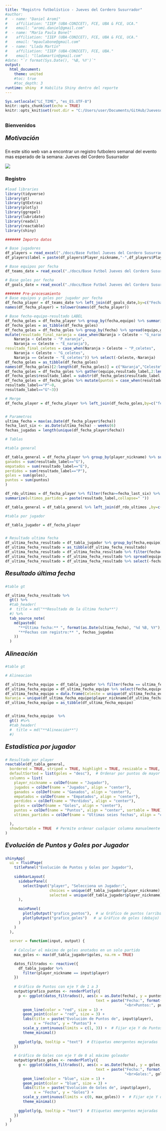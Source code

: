 ```yaml
---
title: "Registro futbolístico - Jueves del Cordero Susurrador"
#author: 
#  - name: "Daniel Aromí"
#    affiliation: "IIEP (UBA-CONICET), FCE, UBA & FCE, UCA."
#    email: "aromi.daniel@gmail.com"
#  - name: "María Paula Bonel"
#    affiliation: "IIEP (UBA-CONICET), FCE, UBA & FCE, UCA."
#    email: "mpaulabone@gmail.com"
#  - name: "Llada Martín"
#    affiliation: "IIEP (UBA-CONICET), FCE, UBA."
#    email: "lladamartin@gmail.com"
#date: "`r format(Sys.Date(), '%B, %Y')`"
output:
  html_document:
    theme: united
    #toc: true
    #toc_depth: 3
runtime: shiny  # Habilita Shiny dentro del reporte
---
```


```r
Sys.setlocale("LC_TIME", "es_ES.UTF-8")
knitr::opts_chunk$set(echo = TRUE)
knitr::opts_knit$set(root.dir = "C:/Users/user/Documents/GitHub/JuevesdelCorderoSusurrador")
```

## {.tabset}

### Bienvenidos

##### <span style="font-size: 20px; font-weight: bold; font-style: italic;">Motivación</span>

En este sitio web van a encontrar un registro futbolero semanal del evento mas esperado de la semana: Jueves del Cordero Susurrador


![](C:/Users/user/Documents/GitHub/JuevesdelCorderoSusurrador\\docs\\parrot_1f99c.png)


### Registro

```r
#load libraries
library(tidyverse)
library(gt)
library(gtExtras)
library(plotly)
library(ggrepel)
library(lubridate)
library(readxl)
library(reactable)
library(shiny)
```

```r
####### Importo datos

# Base jugadores
df_players = read_excel("./docs/Base Futbol Jueves del Cordero Susurrador.xlsx",sheet="Jugadores")
df_players$label = paste(df_players$Player_nickname,"-",df_players$Player_name, df_players$Player_lastname,sep=" ")

# Base equipos por fecha
df_teams_date = read_excel("./docs/Base Futbol Jueves del Cordero Susurrador.xlsx",sheet="Equipo")

# Base goles por fecha
df_goals_date = read_excel("./docs/Base Futbol Jueves del Cordero Susurrador.xlsx",sheet="Goles")

####### Pre-procesamiento
# Base equipos y goles por jugador por fecha
df_fecha_player = df_teams_date %>% left_join(df_goals_date,by=c("Fecha","Equipo","Player_nickname"))
names(df_fecha_player) = tolower(names(df_fecha_player))

# Base fecha-equipo-resultado LABEL
df_fecha_goles = df_fecha_player %>% group_by(fecha,equipo) %>% summarize(goles = sum(goles)) 
df_fecha_goles = as_tibble(df_fecha_goles)
df_fecha_goles = df_fecha_goles %>% group_by(fecha) %>% spread(equipo,goles) %>%
mutate(resultado_final_naranja = case_when(Naranja > Celeste ~ "G_naranja",
    Naranja < Celeste ~ "P_naranja",
    Naranja == Celeste ~ "E_naranja"),
resultado_final_celetes = case_when(Naranja > Celeste ~ "P_celetes",
    Naranja < Celeste ~ "G_celetes",
    Naranja == Celeste ~ "E_celetes")) %>% select(-Celeste,-Naranja)
df_fecha_goles = as_tibble(df_fecha_goles)
names(df_fecha_goles)[2:length(df_fecha_goles)] = c("Naranja","Celeste")
df_fecha_goles = df_fecha_goles %>% gather(equipo,resultado_label,2:length(df_fecha_goles))
df_fecha_goles$resultado_label = substr(df_fecha_goles$resultado_label,1,1)
df_fecha_goles = df_fecha_goles %>% mutate(puntos = case_when(resultado_label=="E"~1,
resultado_label=="P"~0,
resultado_label=="G"~3))

# Merge
df_fecha_player = df_fecha_player %>% left_join(df_fecha_goles,by=c("fecha","equipo"))


# Parametros
ultima_fecha = max(as.Date(df_fecha_player$fecha))
fecha_last_six <- as.Date(ultima_fecha) - weeks(6)  
fechas_jugadas = length(unique(df_fecha_player$fecha))

# Tablas

#tabla general

df_tabla_general = df_fecha_player %>% group_by(player_nickname) %>% summarize(jugados = n_distinct(fecha),
ganados = sum(resultado_label=="G"),
empatados = sum(resultado_label=="E"),
perdidos = sum(resultado_label=="P"),
goles = sum(goles),
puntos = sum(puntos)
)

df_rdo_ultimos = df_fecha_player %>% filter(fecha>=fecha_last_six) %>% group_by(player_nickname) %>% 
summarize(ultimos_partidos = paste(resultado_label,collapse=" "))

df_tabla_general = df_tabla_general %>% left_join(df_rdo_ultimos ,by=c("player_nickname"))

#tabla por jugador

df_tabla_jugador = df_fecha_player


# Resultado ultima fecha
df_ultima_fecha_resultado = df_tabla_jugador %>% group_by(fecha,equipo) %>% summarize(goles=sum(goles))
df_ultima_fecha_resultado = as_tibble(df_ultima_fecha_resultado)
df_ultima_fecha_resultado = df_ultima_fecha_resultado %>% filter(fecha==ultima_fecha)
df_ultima_fecha_resultado = df_ultima_fecha_resultado %>% spread(equipo,goles)
df_ultima_fecha_resultado = df_ultima_fecha_resultado %>% select(-fecha)


```
##### <span style="font-size: 20px; font-weight: bold; font-style: italic;">Resultado última fecha</span>

```r
#table gt 

df_ultima_fecha_resultado %>%
  gt() %>%
  #tab_header(
  #  title = md("**Resultado de la última fecha**")
  #) %>%
  tab_source_note(
    md(paste0(
      "**Última fecha:** ", format(as.Date(ultima_fecha), "%d %B, %Y"), "  \n",  # Salto de línea
      "**Fechas con registro:** ", fechas_jugadas
    ))
  )
``` 
##### <span style="font-size: 20px; font-weight: bold; font-style: italic;">Alineación</span>

```r
#table gt 

# Alineacion

df_ultima_fecha_equipo = df_tabla_jugador %>% filter(fecha == ultima_fecha)
df_ultima_fecha_equipo = df_ultima_fecha_equipo %>% select(fecha,equipo,player_nickname)
df_ultima_fecha_equipo = data.frame(Celeste = unique(df_ultima_fecha_equipo$player_nickname[df_ultima_fecha_equipo$equipo=="Celeste"]),
Naranja = unique(df_ultima_fecha_equipo$player_nickname[df_ultima_fecha_equipo$equipo=="Naranja"]))
df_ultima_fecha_equipo = as_tibble(df_ultima_fecha_equipo)


df_ultima_fecha_equipo  %>%
  gt() #%>%
  #tab_header(
  #  title = md("**Alineación**")
  #) 
``` 

##### <span style="font-size: 20px; font-weight: bold; font-style: italic;">Estadística por jugador</span>

```r
# Resultado por player
reactable(df_tabla_general,
  bordered = TRUE, striped = TRUE, highlight = TRUE, resizable = TRUE,
  defaultSorted = list(goles = "desc"),  # Ordenar por puntos de mayor a menor
  columns = list(
    player_nickname = colDef(name = "Jugador"),
    jugados = colDef(name = "Jugados", align = "center"),
    ganados = colDef(name = "Ganados", align = "center"),
    empatados = colDef(name = "Empatados", align = "center"),
    perdidos = colDef(name = "Perdidos", align = "center"),
    goles = colDef(name = "Goles", align = "center"),
    puntos = colDef(name = "Puntos", align = "center", sortable = TRUE),  # Asegurar que sea ordenable
    ultimos_partidos = colDef(name = "Ultimas seies fechas", align = "center", sortable = TRUE)  # Asegurar que sea ordenable

  ),
  showSortable = TRUE  # Permite ordenar cualquier columna manualmente
)

``` 
 
##### <span style="font-size: 20px; font-weight: bold; font-style: italic;">Evolución de Puntos y Goles por Jugador</span>

```r

shinyApp(
  ui = fluidPage(
    titlePanel("Evolución de Puntos y Goles por Jugador"),
    
    sidebarLayout(
      sidebarPanel(
        selectInput("player", "Selecciona un Jugador:", 
                    choices = unique(df_tabla_jugador$player_nickname),
                    selected = unique(df_tabla_jugador$player_nickname)[1])
      ),
      
      mainPanel(
        plotlyOutput("grafico_puntos"),  # 📊 Gráfico de puntos (arriba)
        plotlyOutput("grafico_goles")   # 📊 Gráfico de goles (debajo)
      )
    )
  ),
  
  server = function(input, output) {
    
    # Calcular el máximo de goles anotados en un solo partido
    max_goles <- max(df_tabla_jugador$goles, na.rm = TRUE)

    datos_filtrados <- reactive({
      df_tabla_jugador %>% 
        filter(player_nickname == input$player)
    })
    
    # Gráfico de Puntos con eje Y de 1 a 3
    output$grafico_puntos <- renderPlotly({
      p <- ggplot(datos_filtrados(), aes(x = as.Date(fecha), y = puntos, 
                                         text = paste("Fecha:", format(as.Date(fecha), "%d %B %Y"),
                                                      "<br>Puntos:", puntos))) +
        geom_line(color = "red", size = 1) +
        geom_point(color = "red", size = 3) +
        labs(title = paste("Evolución de Puntos de", input$player),
             x = "Fecha", y = "Puntos") +
        scale_y_continuous(limits = c(1, 3)) +  # Fijar eje Y de Puntos entre 1 y 3
        theme_minimal()
      
      ggplotly(p, tooltip = "text")  # Etiquetas emergentes mejoradas
    })
    
    # Gráfico de Goles con eje Y de 0 al máximo goleador
    output$grafico_goles <- renderPlotly({
      g <- ggplot(datos_filtrados(), aes(x = as.Date(fecha), y = goles, 
                                         text = paste("Fecha:", format(as.Date(fecha), "%d %B %Y"),
                                                      "<br>Goles:", goles))) +
        geom_line(color = "blue", size = 1) +
        geom_point(color = "blue", size = 3) +
        labs(title = paste("Evolución de Goles de", input$player),
             x = "Fecha", y = "Goles") +
        scale_y_continuous(limits = c(0, max_goles)) +  # Fijar eje Y de 0 al máximo goleador
        theme_minimal()
      
      ggplotly(g, tooltip = "text")  # Etiquetas emergentes mejoradas
    })
  }
)

```
